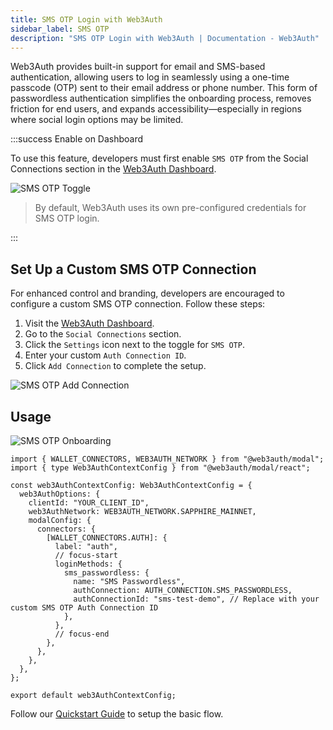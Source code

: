 ```yaml
---
title: SMS OTP Login with Web3Auth
sidebar_label: SMS OTP
description: "SMS OTP Login with Web3Auth | Documentation - Web3Auth"
---
```



Web3Auth provides built-in support for email and SMS-based authentication, allowing users to log in
seamlessly using a one-time passcode (OTP) sent to their email address or phone number. This form of
passwordless authentication simplifies the onboarding process, removes friction for end users, and
expands accessibility—especially in regions where social login options may be limited.

:::success Enable on Dashboard

To use this feature, developers must first enable `SMS OTP` from the Social Connections section in
the [Web3Auth Dashboard](https://dashboard.web3auth.io).

<div style={{ display: "flex", margin: "20px 0" }}>
  <img
    src={SMSOTPToggle}
    style={{
      maxWidth: "600px",
      borderRadius: "8px",
      boxShadow: "0 2px 6px rgba(0, 0, 0, 0.1)",
    }}
    alt="SMS OTP Toggle"
  />
</div>

> By default, Web3Auth uses its own pre-configured credentials for SMS OTP login.

:::

## Set Up a Custom SMS OTP Connection

For enhanced control and branding, developers are encouraged to configure a custom SMS OTP
connection. Follow these steps:

1. Visit the [Web3Auth Dashboard](https://dashboard.web3auth.io).
2. Go to the `Social Connections` section.
3. Click the `Settings` icon next to the toggle for `SMS OTP`.
4. Enter your custom `Auth Connection ID`.
5. Click `Add Connection` to complete the setup.

<div style={{ display: "flex", margin: "20px 0" }}>
  <img
    src={SMSOTPAddConnection}
    style={{
      maxWidth: "600px",
      borderRadius: "8px",
      boxShadow: "0 2px 6px rgba(0, 0, 0, 0.1)",
    }}
    alt="SMS OTP Add Connection"
  />
</div>

## Usage

<div style={{ display: "flex", margin: "20px 0" }}>
  <img
    src={SMSOTPOnboarding}
    style={{
      maxWidth: "600px",
      borderRadius: "8px",
      boxShadow: "0 2px 6px rgba(0, 0, 0, 0.1)",
    }}
    alt="SMS OTP Onboarding"
  />
</div>

```tsx title="web3authContext.tsx"
import { WALLET_CONNECTORS, WEB3AUTH_NETWORK } from "@web3auth/modal";
import { type Web3AuthContextConfig } from "@web3auth/modal/react";

const web3AuthContextConfig: Web3AuthContextConfig = {
  web3AuthOptions: {
    clientId: "YOUR_CLIENT_ID",
    web3AuthNetwork: WEB3AUTH_NETWORK.SAPPHIRE_MAINNET,
    modalConfig: {
      connectors: {
        [WALLET_CONNECTORS.AUTH]: {
          label: "auth",
          // focus-start
          loginMethods: {
            sms_passwordless: {
              name: "SMS Passwordless",
              authConnection: AUTH_CONNECTION.SMS_PASSWORDLESS,
              authConnectionId: "sms-test-demo", // Replace with your custom SMS OTP Auth Connection ID
            },
          },
          // focus-end
        },
      },
    },
  },
};

export default web3AuthContextConfig;
```

Follow our [Quickstart Guide](/quick-start) to setup the basic flow.
